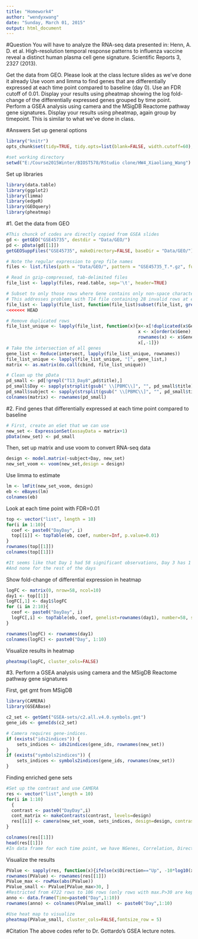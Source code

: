 ```yaml
---
title: "Homework4"
author: "wendyxwang"
date: "Sunday, March 01, 2015"
output: html_document
---
```


#Question
You will have to analyze the RNA-seq data presented in: Henn, A. D. et al. High-resolution temporal response patterns to influenza vaccine reveal a distinct human plasma cell gene signature. Scientific Reports 3, 2327 (2013).

Get the data from GEO. Please look at the class lecture slides as we've done it already
Use voom and limma to find genes that are differentially expressed at each time point compared to baseline (day 0). Use an FDR cutoff of 0.01. Display your results using pheatmap showing the log fold-change of the differentially expressed genes grouped by time point.
Perform a GSEA analysis using camera and the MSigDB Reactome pathway gene signatures. Display your results using pheatmap, again group by timepoint. This is similar to what we've done in class.

#Answers
Set up general options
```r
library("knitr")
opts_chunk$set(tidy=TRUE, tidy.opts=list(blank=FALSE, width.cutoff=60), cache=TRUE, messages=FALSE)

#set working directory
setwd("E:/Course2015Winter/BIOST578/RStudio clone/HW4_Xiaoliang_Wang")
```
Set up libraries
```r
library(data.table)
library(ggplot2)
library(limma)
library(edgeR)
library(GEOquery)
library(pheatmap)
```

#1. Get the data from GEO
```r
#This chunck of codes are directly copied from GSEA slides
gd <- getGEO("GSE45735", destdir = "Data/GEO/")
pd <- pData(gd[[1]])
getGEOSuppFiles("GSE45735", makeDirectory=FALSE, baseDir = "Data/GEO/")

# Note the regular expression to grep file names
files <- list.files(path = "Data/GEO/", pattern = "GSE45735_T.*.gz", full.names = TRUE)

# Read in gzip-compressed, tab-delimited files
file_list <- lapply(files, read.table, sep='\t', header=TRUE)

# Subset to only those rows where Gene contains only non-space characters
# This addresses problems with T14 file containing 28 invalid rows at end of file
file_list <- lapply(file_list, function(file_list)subset(file_list, grepl('^[^[:space:]]+$', Gene)))
<<<<<<< HEAD

# Remove duplicated rows
file_list_unique <- lapply(file_list, function(x){x<-x[!duplicated(x$Gene),]; 
                                                  x <- x[order(x$Gene),]; 
                                                  rownames(x) <- x$Gene;
                                                  x[,-1]})
# Take the intersection of all genes
gene_list <- Reduce(intersect, lapply(file_list_unique, rownames))
file_list_unique <- lapply(file_list_unique, "[", gene_list,)
matrix <- as.matrix(do.call(cbind, file_list_unique))

# Clean up the pData
pd_small <- pd[!grepl("T13_Day8",pd$title),]
pd_small$Day <- sapply(strsplit(gsub(" \\[PBMC\\]", "", pd_small$title),"_"),"[",2)
pd_small$subject <- sapply(strsplit(gsub(" \\[PBMC\\]", "", pd_small$title),"_"),"[",1)
colnames(matrix) <- rownames(pd_small)
```

#2. Find genes that differentially expressed at each time point compared to baseline
```r
# First, create an eSet that we can use
new_set <- ExpressionSet(assayData = matrix+1)
pData(new_set) <- pd_small
```

Then, set up matrix and use voom to convert RNA-seq data
```r
design <- model.matrix(~subject+Day, new_set)
new_set_voom <- voom(new_set,design = design)
```

Use limma to estimate
```r
lm <- lmFit(new_set_voom, design)
eb <- eBayes(lm)
colnames(eb)
```

Look at each time point with FDR=0.01
```r
top <- vector("list", length = 10)
for(i in 1:10){
  coef <- paste0("DayDay", i)
  top[[i]] <- topTable(eb, coef, number=Inf, p.value=0.01)
}
rownames(top[[1]])
colnames(top[[1]])

#It seems like that Day 1 had 58 significant observations, Day 3 has 1
#And none for the rest of the days
```

Show fold-change of differential expression in heatmap
```r
logFC <- matrix(0, nrow=58, ncol=10)
day1 <- top[[1]]
logFC[,1] <- day1$logFC
for (i in 2:10){
  ceof <- paste0("DayDay", i)
  logFC[,i] <- topTable(eb, coef, genelist=rownames(day1), number=58, sort.by="none")$logFC
}

rownames(logFC) <- rownames(day1)
colnames(logFC) <- paste0("Day", 1:10)
```

Visualize results in heatmap
```r
pheatmap(logFC, cluster_cols=FALSE)
```

#3. Perform a GSEA analysis using camera and the MSigDB Reactome pathway gene signatures

First, get gmt from MSigDB
```r
library(CAMERA)
library(GSEABase)

c2_set <- getGmt("GSEA-sets/c2.all.v4.0.symbols.gmt")
gene_ids <- geneIds(c2_set)

# Camera requires gene-indices. 
if (exists("ids2indices")) { 
    sets_indices <- ids2indices(gene_ids, rownames(new_set))
}
if (exists("symbols2indices")) {
    sets_indices <- symbols2indices(gene_ids, rownames(new_set))    
}
```

Finding enriched gene sets
```r
#Set up the contrast and use CAMERA
res <- vector("list",length = 10)
for(i in 1:10)
  {
  contrast <- paste0("DayDay",i)
  cont_matrix <- makeContrasts(contrast, levels=design)
  res[[i]] <- camera(new_set_voom, sets_indices, design=design, contrast=cont_matrix, sort=FALSE)
}

colnames(res[[1]])
head(res[[1]])
#In data frame for each time point, we have NGenes, Correlation, Direction, PValue and FDR
```

Visualize the results
```r
PValue <- sapply(res, function(x){ifelse(x$Direction=="Up", -10*log10(x$PValue), 10*log10(x$PValue))})
rownames(PValue) <- rownames(res[[1]])
PValue_max <- rowMax(abs(PValue))
PValue_small <- PValue[PValue_max>30, ]
#Restricted from 4722 rows to 106 rows (only rows with max.P>30 are kept)
anno <- data.frame(Time=paste0("Day",1:10))
rownames(anno) <- colnames(PValue_small)  <- paste0("Day",1:10)

#Use heat map to visualize
pheatmap(PValue_small, cluster_cols=FALSE,fontsize_row = 5)
```

#Citation
The above codes refer to Dr. Gottardo's GSEA lecture notes.
